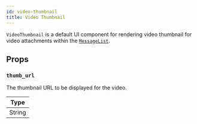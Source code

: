 ```yaml
---
id: video-thumbnail
title: Video Thumbnail
---
```


`VideoThumbnail` is a default UI component for rendering video thumbnail for video attachments within the [`MessageList`](../message-list-components/message-list.mdx).

## Props

### `thumb_url`

The thumbnail URL to be displayed for the video.

| Type   |
| ------ |
| String |
